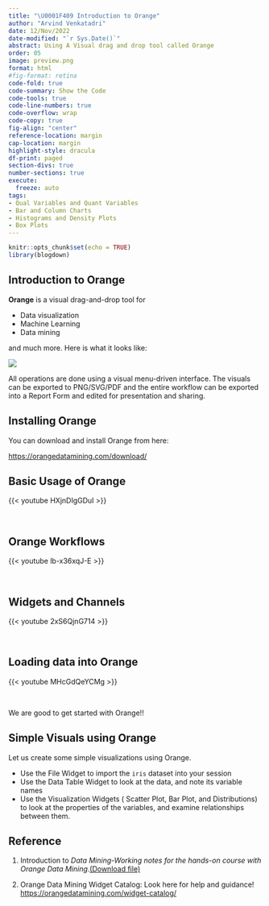 ```yaml
---
title: "\U0001F409 Introduction to Orange"
author: "Arvind Venkatadri"
date: 12/Nov/2022
date-modified: "`r Sys.Date()`"
abstract: Using A Visual drag and drop tool called Orange
order: 05
image: preview.png
format: html
#fig-format: retina
code-fold: true
code-summary: Show the Code
code-tools: true
code-line-numbers: true
code-overflow: wrap
code-copy: true
fig-align: "center"
reference-location: margin
cap-location: margin
highlight-style: dracula
df-print: paged
section-divs: true
number-sections: true
execute: 
  freeze: auto
tags:
- Qual Variables and Quant Variables
- Bar and Column Charts
- Histograms and Density Plots
- Box Plots
---
```


```r
knitr::opts_chunk$set(echo = TRUE)
library(blogdown)
```

## Introduction to Orange

**Orange** is a visual drag-and-drop tool for

-   Data visualization
-   Machine Learning
-   Data mining

and much more. Here is what it looks like:

![](https://orangedatamining.com/screenshots/images/tree-explorative.thumb.png)

All operations are done using a visual menu-driven interface. The
visuals can be exported to PNG/SVG/PDF and the entire workflow can be
exported into a Report Form and edited for presentation and sharing.

## Installing Orange

You can download and install Orange from here:

<https://orangedatamining.com/download/>

## Basic Usage of Orange

{{< youtube HXjnDIgGDuI >}}

<br>

## Orange Workflows

{{< youtube lb-x36xqJ-E >}}

<br>

## Widgets and Channels

{{< youtube 2xS6QjnG714 >}}

<br>

## Loading data into Orange

{{< youtube MHcGdQeYCMg >}}

<br>

We are good to get started with Orange!!

## Simple Visuals using Orange

Let us create some simple visualizations using Orange.

-   Use the File Widget to import the `iris` dataset into your session
-   Use the Data Table Widget to look at the data, and note its variable
    names
-   Use the Visualization Widgets ( Scatter Plot, Bar Plot, and
    Distributions) to look at the properties of the variables, and
    examine relationships between them.

## Reference

1.  Introduction to *Data Mining-Working notes for the hands-on course
    with Orange Data Mining*.[(Download
    file)](Interactive%20Visual%20Data%20Mining%20in%20Orange%20-%20kolkata.pdf)

2.  Orange Data Mining Widget Catalog: Look here for help and guidance!
    <https://orangedatamining.com/widget-catalog/>
